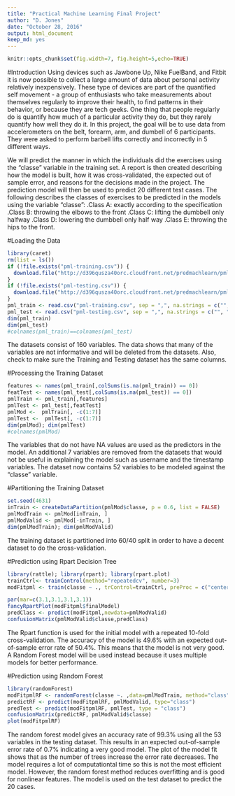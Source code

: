 ---
title: "Practical Machine Learning Final Project"
author: "D. Jones"
date: "October 28, 2016"
output: html_document
keep_md: yes
---

```{r global_options, include=FALSE}
knitr::opts_chunk$set(fig.width=7, fig.height=5,echo=TRUE)
```

#Introduction
Using devices such as Jawbone Up, Nike FuelBand, and Fitbit it is now possible to collect a large amount of data about personal activity relatively inexpensively. These type of devices are part of the quantified self movement - a group of enthusiasts who take measurements about themselves regularly to improve their health, to find patterns in their behavior, or because they are tech geeks. One thing that people regularly do is quantify how much of a particular activity they do, but they rarely quantify how well they do it.
In this project, the goal will be to use data from accelerometers on the belt, forearm, arm, and dumbell of 6 participants. They were asked to perform barbell lifts correctly and incorrectly in 5 different ways. 

We will predict the manner in which the individuals did the exercises using the "classe" variable in the training set. A report is then created describing how the model is built, how it was cross-validated, the expected out of sample error, and reasons for the decisions made in the project. The prediction model will then be used to predict 20 different test cases. The following describes the classes of exercises to be predicted in the models using the variable "classe":
  .Class A: exactly according to the specification
  .Class B: throwing the elbows to the front
  .Class C: lifting the dumbbell only halfway
  .Class D: lowering the dumbbell only half way
  .Class E: throwing the hips to the front.


#Loading the Data
```{r}
library(caret)
rm(list = ls())
if (!file.exists("pml-training.csv")) {
  download.file("http://d396qusza40orc.cloudfront.net/predmachlearn/pml-training.csv", destfile = "pml-training.csv")
}
if (!file.exists("pml-testing.csv")) {
  download.file("http://d396qusza40orc.cloudfront.net/predmachlearn/pml-testing.csv", destfile = "pml-testing.csv")
}
pml_train <- read.csv("pml-training.csv", sep = ",", na.strings = c("", "NA"))  
pml_test <- read.csv("pml-testing.csv", sep = ",", na.strings = c("", "NA"))
dim(pml_train)
dim(pml_test)
#colnames(pml_train)==colnames(pml_test)
```
The datasets consist of 160 variables. The data shows that many of the variables are not informative and will be deleted from the datasets. Also, check to make sure the Training and Testing dataset has the same columns.

#Processing the Training Dataset
```{r}
features <- names(pml_train[,colSums(is.na(pml_train)) == 0])
featTest <- names(pml_test[,colSums(is.na(pml_test)) == 0])
pmlTrain <- pml_train[,features]
pmlTest <- pml_test[,featTest]
pmlMod <-  pmlTrain[, -c(1:7)]
pmlTest <-  pmlTest[, -c(1:7)]
dim(pmlMod); dim(pmlTest)
#colnames(pmlMod)
```
The variables that do not have NA values are used as the predictors in the model. An additional 7 variables are removed from the datasets that would not be useful in explaining the model such as username and the timestamp variables. The dataset now contains 52 variables to be modeled against the "classe" variable.


#Partitioning the Training Dataset
```{r}
set.seed(4631) 
inTrain <- createDataPartition(pmlMod$classe, p = 0.6, list = FALSE)
pmlModTrain <- pmlMod[inTrain, ]
pmlModValid <- pmlMod[-inTrain, ]
dim(pmlModTrain); dim(pmlModValid)
```
The training dataset is partitioned into 60/40 split in order to have a decent dataset to do the cross-validation. 

#Prediction using Rpart Decision Tree
```{r}
library(rattle); library(rpart); library(rpart.plot)
trainCtrl<- trainControl(method="repeatedcv", number=3)
modFitpml <- train(classe ~ ., trControl=trainCtrl, preProc = c("center", "scale"),method="rpart",data =pmlModTrain)

par(mar=c(3.1,3.1,3.1,3.1))
fancyRpartPlot(modFitpml$finalModel)
predClass <- predict(modFitpml,newdata=pmlModValid)
confusionMatrix(pmlModValid$classe,predClass)
```

The Rpart function is used for the initial model with a repeated 10-fold cross-validation. The accuracy of the model is 49.6% with an expected out-of-sample error rate of 50.4%. This means that the model is not very good. A Random Forest model will be used instead because it uses multiple models for better performance.

#Prediction using Random Forest
```{r}
library(randomForest)
modFitpmlRF <- randomForest(classe ~. ,data=pmlModTrain, method="class")
predictRF <- predict(modFitpmlRF, pmlModValid, type="class")
predTest <- predict(modFitpmlRF, pmlTest, type = "class")
confusionMatrix(predictRF, pmlModValid$classe)
plot(modFitpmlRF)
```

The random forest model gives an accuracy rate of 99.3% using all the 53 variables in the testing dataset. This results in an expected out-of-sample error rate of 0.7% indicating a very good model. The plot of the model fit shows that as the number of trees increase the error rate decreases. The model requires a lot of computationtal time so this is not the most efficient model. However, the random forest method reduces overfitting and is good for nonlinear features. The model is used on the test dataset to predict the 20 cases.

